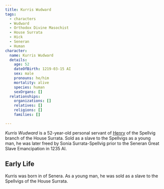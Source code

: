 ```yaml
---
title: Kurris Wudward
tags:
  - characters
  - Wudward
  - Orthodox Divine Masochist
  - House Surrata
  - Hick
  - Seneran
  - Human
character:
  name: Kurris Wudward
  details:
    age: 52
    dateOfBirth: 1219-03-15 AI
    sex: male
    pronouns: he/him
    mortality: alive
    species: human
    sexOrgans: []
  relationships:
    organizations: []
    relatives: []
    religions: []
    families: []

---
```


*Kurris Wudward* is a 52-year-old personal servant of
[Henry](/characters/henry-surrata-spellvig/) of the Spellvig branch of the House Surrata. Sold
as a slave to the Spellvigs as a young man, he was later freed by Sonia
Surrata-Spellvig prior to the Seneran Great Slave Emancipation in 1235 AI.

## Early Life

Kurris was born in of Senera. As a young man, he was sold as a slave to the
Spellvigs of the House Surrata.
